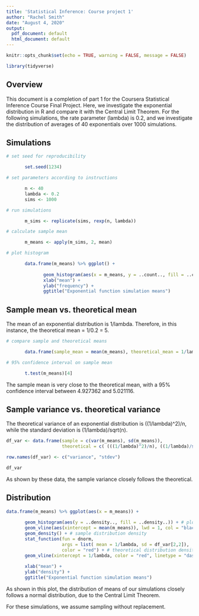 ```yaml
---
title: 'Statistical Inference: Course project 1'
author: "Rachel Smith"
date: "August 4, 2020"
output:
  pdf_document: default
  html_document: default
---
```


```r

knitr::opts_chunk$set(echo = TRUE, warning = FALSE, message = FALSE)

library(tidyverse)

```


## Overview

This document is a completion of part 1 for the Coursera Statistical Inference Course Final Project. Here, we investigate the exponential distribution in R and compare it with the Central Limit Theorem. For the following simulations, the rate parameter (lambda) is 0.2, and we investigate the distribution of averages of 40 exponentials over 1000 simulations.

## Simulations

```r

# set seed for reproducibility

       set.seed(1234)

# set parameters according to instructions

       n <- 40
       lambda <- 0.2
       sims <- 1000

# run simulations

       m_sims <- replicate(sims, rexp(n, lambda))

# calculate sample mean

       m_means <- apply(m_sims, 2, mean)

# plot histogram

       data.frame(m_means) %>% ggplot() +
              
              geom_histogram(aes(x = m_means, y = ..count.., fill = ..count..)) +
              xlab("mean") +
              ylab("frequency") +
              ggtitle("Exponential function simulation means")

```

## Sample mean vs. theoretical mean

The mean of an exponential distribution is 1/lambda. Therefore, in this instance, the theoretical mean = 1/0.2 = 5.
```r

# compare sample and theoretical means

       data.frame(sample_mean = mean(m_means), theoretical_mean = 1/lambda)

# 95% confidence interval on sample mean

       t.test(m_means)[4]

```

The sample mean is very close to the theoretical mean, with a 95% confidence interval between 4.927362 and 5.021116. 

## Sample variance vs. theoretical variance

The theoretical variance of an exponential distribution is ((1/lambda)^2)/n, while the standard deviation is (1/lambda)/sqrt(n). 
```r

df_var <- data.frame(sample = c(var(m_means), sd(m_means)),
                     theoretical = c( (((1/lambda)^2)/n), ((1/lambda)/sqrt(n)))) 

row.names(df_var) <- c("variance", "stdev")

df_var

```

As shown by these data, the sample variance closely follows the theoretical.

## Distribution

```r

data.frame(m_means) %>% ggplot(aes(x = m_means)) +
       
       geom_histogram(aes(y = ..density.., fill = ..density..)) + # plot sample data
       geom_vline(aes(xintercept = mean(m_means)), lwd = 1, col = "black") + # sample mean
       geom_density() + # sample distribution density
       stat_function(fun = dnorm,
                     args = list( mean = 1/lambda, sd = df_var[2,2]),
                     color = "red") + # theoretical distribution density
       geom_vline(xintercept = 1/lambda, color = "red", linetype = "dashed") + # theoretical mean
       
       xlab("mean") +
       ylab("density") +
       ggtitle("Exponential function simulation means")

```

As shown in this plot, the distribution of means of our simulations closely follows a normal distribution, due to the Central Limit Theorem.

For these simulations, we assume sampling without replacement.














